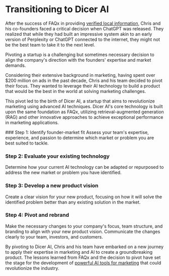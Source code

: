 
# Transitioning to Dicer AI

After the success of FAQx in providing [verified local information](/ai-startup-journey/faqx-verified-local-info), Chris and his co-founders faced a critical decision when ChatGPT was released. They realized that while they had built an impressive system akin to an early version of Perplexity or ChatGPT connected to the internet, they might not be the best team to take it to the next level.

<Callout type="info">
Pivoting a startup is a challenging but sometimes necessary decision to align the company's direction with the founders' expertise and market demands.
</Callout>

Considering their extensive background in marketing, having spent over $200 million on ads in the past decade, Chris and his team decided to pivot their focus. They wanted to leverage their AI technology to build a product that would be the best in the world at solving marketing challenges.

This pivot led to the birth of Dicer AI, a startup that aims to revolutionize marketing using advanced AI techniques. Dicer AI's core technology is built upon the same foundation as FAQx, utilizing retrieval-augmented generation (RAG) and other innovative approaches to achieve exceptional performance in marketing applications.

<Steps>
### Step 1: Identify founder-market fit
Assess your team's expertise, experience, and passion to determine which market or problem you are best suited to tackle.

### Step 2: Evaluate your existing technology
Determine how your current AI technology can be adapted or repurposed to address the new market or problem you have identified.

### Step 3: Develop a new product vision
Create a clear vision for your new product, focusing on how it will solve the identified problem better than any existing solution in the market.

### Step 4: Pivot and rebrand
Make the necessary changes to your company's focus, team structure, and branding to align with your new product vision. Communicate the changes clearly to your team, investors, and customers.
</Steps>

By pivoting to Dicer AI, Chris and his team have embarked on a new journey to apply their expertise in marketing and AI to create a groundbreaking product. The lessons learned from FAQx and the decision to pivot have set the stage for the development of [powerful AI tools for marketing](/ai-future-work/automating-tedious-tasks) that could revolutionize the industry.